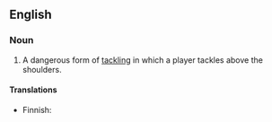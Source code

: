 ==English==

===Noun===
{{en-noun|sg=[[high]] [[tackle]]}}

# {{rugby}} A dangerous form of [[tackling]] in which a player tackles above the shoulders.

====Translations====
* Finnish: {{t|fi|korkea taklaus}}